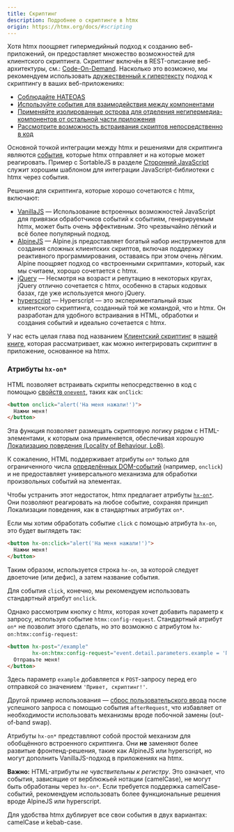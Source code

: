 ```yaml
---
title: Скриптинг
description: Подробнее о скриптинге в htmx
origin: https://htmx.org/docs/#scripting
---
```


Хотя htmx поощряет гипермедийный подход к созданию веб-приложений, он предоставляет множество возможностей для клиентского скриптинга. Скриптинг включён в REST-описание веб-архитектуры, см.: [Code-On-Demand](https://www.ics.uci.edu/~fielding/pubs/dissertation/rest_arch_style.htm#sec_5_1_7). Насколько это возможно, мы рекомендуем использовать [дружественный к гипертексту](https://htmx.org/essays/hypermedia-friendly-scripting) подход к скриптингу в ваших веб-приложениях:

* [Соблюдайте HATEOAS](https://htmx.org/essays/hypermedia-friendly-scripting#prime_directive)
* [Используйте события для взаимодействия между компонентами](https://htmx.org/essays/hypermedia-friendly-scripting#events)
* [Применяйте изолированные острова для отделения негипермедиа-компонентов от остальной части приложения](https://htmx.org/essays/hypermedia-friendly-scripting#islands)
* [Рассмотрите возможность встраивания скриптов непосредственно в код](https://htmx.org/essays/hypermedia-friendly-scripting#inline)

Основной точкой интеграции между htmx и решениями для скриптинга являются [события](/events), которые htmx отправляет и на которые может реагировать. Пример с SortableJS в разделе [Сторонний JavaScript](/3rd-party) служит хорошим шаблоном для интеграции JavaScript-библиотеки с htmx через события.

Решения для скриптинга, которые хорошо сочетаются с htmx, включают:

* [VanillaJS](http://vanilla-js.com/) — Использование встроенных возможностей JavaScript для привязки обработчиков событий к событиям, генерируемым htmx, может быть очень эффективным. Это чрезвычайно лёгкий и всё более популярный подход.
* [AlpineJS](https://alpinejs.dragomano.ru/) — Alpine.js предоставляет богатый набор инструментов для создания сложных клиентских скриптов, включая поддержку реактивного программирования, оставаясь при этом очень лёгким. Alpine поощряет подход со «встроенными скриптами», который, как мы считаем, хорошо сочетается с htmx.
* [jQuery](https://jquery.com/) — Несмотря на возраст и репутацию в некоторых кругах, jQuery отлично сочетается с htmx, особенно в старых кодовых базах, где уже используется много jQuery.
* [hyperscript](https://hyperscript.org) — Hyperscript — это экспериментальный язык клиентского скриптинга, созданный той же командой, что и htmx. Он разработан для удобного встраивания в HTML, обработки и создания событий и идеально сочетается с htmx.

У нас есть целая глава под названием [Клиентский скриптинг](https://hypermedia.systems/client-side-scripting/) в [нашей книге](https://hypermedia.systems), которая рассматривает, как можно интегрировать скриптинг в приложение, основанное на htmx.

### Атрибуты `hx-on*`

HTML позволяет встраивать скрипты непосредственно в код с помощью [свойств `onevent`](https://developer.mozilla.org/en-US/docs/Web/Events/Event_handlers#using_onevent_properties), таких как `onClick`:

```html
<button onclick="alert('На меня нажали!')">
  Нажми меня!
</button>
```

Эта функция позволяет размещать скриптовую логику рядом с HTML-элементами, к которым она применяется, обеспечивая хорошую [Локализацию поведения (Locality of Behaviour, LoB)](https://htmx.org/essays/locality-of-behaviour).

К сожалению, HTML поддерживает атрибуты `on*` только для ограниченного числа [определённых DOM-событий](https://www.w3schools.com/tags/ref_eventattributes.asp) (например, `onclick`) и не предоставляет универсального механизма для обработки произвольных событий на элементах.

Чтобы устранить этот недостаток, htmx предлагает атрибуты [`hx-on*`](/attributes/hx-on). Они позволяют реагировать на любое событие, сохраняя принцип Локализации поведения, как в стандартных атрибутах `on*`.

Если мы хотим обработать событие `click` с помощью атрибута `hx-on`, это будет выглядеть так:

```html
<button hx-on:click="alert('На меня нажали!')">
  Нажми меня!
</button>
```

Таким образом, используется строка `hx-on`, за которой следует двоеточие (или дефис), а затем название события.

Для события `click`, конечно, мы рекомендуем использовать стандартный атрибут `onclick`.

Однако рассмотрим кнопку с htmx, которая хочет добавить параметр к запросу, используя событие `htmx:config-request`.
Стандартный атрибут `on*` не позволит этого сделать, но это возможно с атрибутом `hx-on:htmx:config-request`:

```html
<button hx-post="/example"
        hx-on:htmx:config-request="event.detail.parameters.example = 'Привет, скриптинг!'">
  Отправьте меня!
</button>
```

Здесь параметр `example` добавляется к `POST`-запросу перед его отправкой со значением `'Привет, скриптинг!'`.

Другой пример использования — [сброс пользовательского ввода](https://htmx.org/examples/reset-user-input/) после успешного запроса с помощью события `afterRequest`, что избавляет от необходимости использовать механизмы вроде побочной замены (out-of-band swap).

Атрибуты `hx-on*` представляют собой простой механизм для обобщённого встроенного скриптинга. Они **не** заменяют более развитые фронтенд-решения, такие как AlpineJS или hyperscript, но могут дополнить VanillaJS-подход в приложениях на htmx.

**Важно:** HTML-атрибуты *не чувствительны к регистру*. Это означает, что события, зависящие от верблюжьей нотации (camelCase), не могут быть обработаны через `hx-on*`. Если требуется поддержка camelCase-событий, рекомендуем использовать более функциональные решения вроде AlpineJS или hyperscript.

Для удобства htmx дублирует все свои события в двух вариантах: camelCase и kebab-case.
